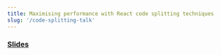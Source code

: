 ```yaml
---
title: Maximising performance with React code splitting techniques
slug: '/code-splitting-talk'
---
```


### [Slides](https://docs.google.com/presentation/d/1kToW8dnJ7ddDeGtRBR8_FjtJFXWkiNAhmh_G0xIDKv8/edit?usp=sharing)
